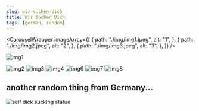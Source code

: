 ```yaml
---
slug: wir-suchen-dich
title: Wir Suchen Dich
tags: [german, random]
---
```



<ImagesFromInternetCarousel />

<CarouselWrapper
  imageArray={[
    {
      path: "./img/img1.jpeg",
      alt: "1",
    },
    {
      path: "./img/img2.jpeg",
      alt: "2",
    },
    {
      path: "./img/img3.jpeg",
      alt: "3",
    },
  ]}
/>

![img1](./img/img1.jpeg)

<!--truncate -->

![img2](./img/img2.jpeg)
![img3](./img/img3.jpeg)
![img4](./img/img4.jpeg)
![img6](./img/img6.jpeg)
![img7](./img/img7.jpeg)
![img8](./img/img8.jpeg)

## another random thing from Germany...

![self dick sucking statue](./img/self-dick-sucking-statue.jpg)
